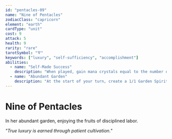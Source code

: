 ```yaml
---
id: "pentacles-09"
name: "Nine of Pentacles"
zodiacClass: "capricorn"
element: "earth"
cardType: "unit"
cost: 9
attack: 5
health: 9
rarity: "rare"
tarotSymbol: "🜃"
keywords: ["luxury", "self-sufficiency", "accomplishment"]
abilities:
  - name: "Self-Made Success"
    description: "When played, gain mana crystals equal to the number of Earth units you control"
  - name: "Abundant Garden"
    description: "At the start of your turn, create a 1/1 Garden Spirit token"
---
```


# Nine of Pentacles

In her abundant garden, enjoying the fruits of disciplined labor.

*"True luxury is earned through patient cultivation."*